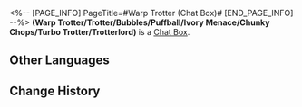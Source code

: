 <%-- [PAGE_INFO]
PageTitle=#Warp Trotter (Chat Box)#
[END_PAGE_INFO] --%>
{{Item Infobox
|title       = (Warp Trotter/Trotter/Bubbles/Puffball/Ivory Menace/Chunky Chops/Turbo Trotter/Trotterlord)
|id          = 220002
|image       = Item Warp Trotter (Chat Box).png{{subst:void|<!--$UPLOAD:<<SpriteOutput/ItemFigures/ChatBubble/220002.png>-<Item Warp Trotter (Chat Box).png>-<Item Icons>>-->}}
|type        = Chat Box
|invCategory = 
|rarity      = 4
|effect      = 
|description = Chat Box for Message and Chat. Once obtained, they can be used in the Message or Chat functions
|source1     = [[Obtained from Aetherium Wars]]
}}
{{Description|"Will (Warp Trotter/Trotter/Bubbles/Puffball/Ivory Menace/Chunky Chops/Turbo Trotter/Trotterlord) dream of the Trailblazer?"<br />"...I don't know."<br />"But I know we will be the best travel buddies even in dreams."}}
'''(Warp Trotter/Trotter/Bubbles/Puffball/Ivory Menace/Chunky Chops/Turbo Trotter/Trotterlord)''' is a [[Chat Box]].

==Other Languages==
{{Other Languages
|en   = (Warp Trotter/Trotter/Bubbles/Puffball/Ivory Menace/Chunky Chops/Turbo Trotter/Trotterlord)
|zhs  = (Warp Trotter/Trotter/Bubbles/Puffball/Ivory Menace/Chunky Chops/Turbo Trotter/Trotterlord)
|zht  = (Warp Trotter/Trotter/Bubbles/Puffball/Ivory Menace/Chunky Chops/Turbo Trotter/Trotterlord)
|ja   = (Warp Trotter/Trotter/Bubbles/Puffball/Ivory Menace/Chunky Chops/Turbo Trotter/Trotterlord)
|ko   = (Warp Trotter/Trotter/Bubbles/Puffball/Ivory Menace/Chunky Chops/Turbo Trotter/Trotterlord)
|es   = (Warp Trotter/Trotter/Bubbles/Puffball/Ivory Menace/Chunky Chops/Turbo Trotter/Trotterlord)
|fr   = (Warp Trotter/Trotter/Bubbles/Puffball/Ivory Menace/Chunky Chops/Turbo Trotter/Trotterlord)
|ru   = (Warp Trotter/Trotter/Bubbles/Puffball/Ivory Menace/Chunky Chops/Turbo Trotter/Trotterlord)
|th   = (Warp Trotter/Trotter/Bubbles/Puffball/Ivory Menace/Chunky Chops/Turbo Trotter/Trotterlord)
|vi   = (Warp Trotter/Trotter/Bubbles/Puffball/Ivory Menace/Chunky Chops/Turbo Trotter/Trotterlord)
|de   = (Warp Trotter/Trotter/Bubbles/Puffball/Ivory Menace/Chunky Chops/Turbo Trotter/Trotterlord)
|id   = (Warp Trotter/Trotter/Bubbles/Puffball/Ivory Menace/Chunky Chops/Turbo Trotter/Trotterlord)
|pt   = (Warp Trotter/Trotter/Bubbles/Puffball/Ivory Menace/Chunky Chops/Turbo Trotter/Trotterlord)
}}

==Change History==
{{Change History|1.4}}